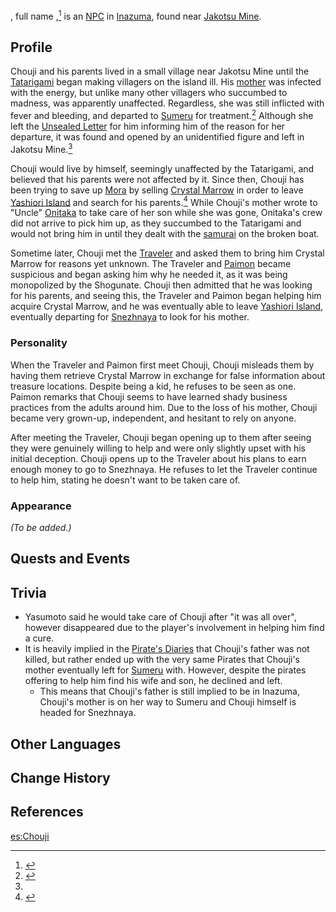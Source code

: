 {{Meta
<!-- REMOVE THIS TEMPLATE AFTER ADDING MISSING INFO -->
|missing_NPC_profile  = yes
}}
{{Character Infobox
|image            = NPC Chouji.png
|realname         = Zushi Chouji
|region           = Inazuma
|type             = Quest NPC
|mother           = Chouji's Mother
}}
{{Lang|'''Chouji'''|ja=長次}}, full name {{lang|''Zushi Chouji''|ja=頭師長次}},<ref name="unsealed letter">{{Ref/Item|Unsealed Letter}}</ref> is an [[NPC]] in [[Inazuma]], found near [[Jakotsu Mine]].

==Profile==
Chouji and his parents lived in a small village near Jakotsu Mine until the [[Tatarigami]] began making villagers on the island ill. His [[Chouji's Mother|mother]] was infected with the energy, but unlike many other villagers who succumbed to madness, was apparently unaffected. Regardless, she was still inflicted with fever and bleeding, and departed to [[Sumeru]] for treatment.<ref>{{Ref/Item|Pharmacist's Note (II)}}</ref> Although she left the [[Unsealed Letter]] for him informing him of the reason for her departure, it was found and opened by an unidentified figure and left in Jakotsu Mine.<ref name="unsealed letter" />

Chouji would live by himself, seemingly unaffected by the Tatarigami, and believed that his parents were not affected by it. Since then, Chouji has been trying to save up [[Mora]] by selling [[Crystal Marrow]] in order to leave [[Yashiori Island]] and search for his parents.<ref>{{Ref/Quest|Gazing Three Thousand Miles Away}}</ref> While Chouji's mother wrote to "Uncle" [[Onitaka]] to take care of her son while she was gone, Onitaka's crew did not arrive to pick him up, as they succumbed to the Tatarigami and would not bring him in until they dealt with the [[Inaba Kyuuzou|samurai]] on the broken boat.

Sometime later, Chouji met the [[Traveler]] and asked them to bring him Crystal Marrow for reasons yet unknown. The Traveler and [[Paimon]] became suspicious and began asking him why he needed it, as it was being monopolized by the Shogunate. Chouji then admitted that he was looking for his parents, and seeing this, the Traveler and Paimon began helping him acquire Crystal Marrow, and he was eventually able to leave [[Yashiori Island]], eventually departing for [[Snezhnaya]] to look for his mother.

===Personality===
When the Traveler and Paimon first meet Chouji, Chouji misleads them by having them retrieve Crystal Marrow in exchange for false information about treasure locations. Despite being a kid, he refuses to be seen as one. Paimon remarks that Chouji seems to have learned shady business practices from the adults around him. Due to the loss of his mother, Chouji became very grown-up, independent, and hesitant to rely on anyone.

After meeting the Traveler, Chouji began opening up to them after seeing they were genuinely willing to help and were only slightly upset with his initial deception. Chouji opens up to the Traveler about his plans to earn enough money to go to Snezhnaya. He refuses to let the Traveler continue to help him, stating he doesn't want to be taken care of.

===Appearance===
''(To be added.)''

==Quests and Events==
{{Quest Appearances}}

==Trivia==
*Yasumoto said he would take care of Chouji after "it was all over", however disappeared due to the player's involvement in helping him find a cure.
*It is heavily implied in the [[Nazuchi Beach#Pirate's Diary#2|Pirate's Diaries]] that Chouji's father was not killed, but rather ended up with the very same Pirates that Chouji's mother eventually left for [[Sumeru]] with. However, despite the pirates offering to help him find his wife and son, he declined and left.
**This means that Chouji's father is still implied to be in Inazuma, Chouji's mother is on her way to Sumeru and Chouji himself is headed for Snezhnaya.

==Other Languages==
{{Other Languages|default_hidden = 1
|en      = Chouji
|zhs     = 长次
|zhs_rm  = Chángcì{{Assumed}}
|zht     = 長次
|zht_rm  = Chángcì{{Assumed}}
|ja      = 長次
|ja_rm   = Chouji
|ko      = 쵸지
|ko_rm   = Chyoji
|es      = Chouji
|fr      = Chouji
|ru      = Тёдзи
|th      = Chouji
|vi      = Chouji
|de      = Chouji
|id      = Chouji
|pt      = Chouji
}}

==Change History==
{{Change History|2.0}}

==References==
{{Reflist}}
[[es:Chouji]]